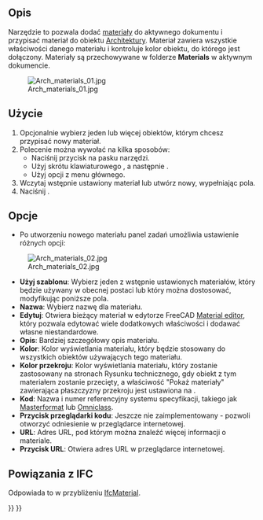 <languages/>

{{Docnav/pl
|
|
|[[Arch_Workbench/pl|środowisko pracy Architektura]]
|IconL=
|IconR=
|IconC=Workbench_Arch.svg
}}

{{VeryImportantMessage|TO NARZĘDZIE JEST PRZESTARZAŁE<br>
Nie będzie ono dostępne w {{VersionPlus/pl|1.0}}. Zamiast tego należy użyć narzędzia [[BIM_Material/pl|Materiał BIM]].}}

{{GuiCommand/pl
|Name=Arch SetMaterial
|Name/pl=Architektura: Materiał
|MenuLocation=Architektura → Narzędzia materiałowe → Materiał
|Workbenches=[[Arch_Workbench/pl|Architektura]], [[BIM_Workbench/pl|BIM]]
|Shortcut={{KEY|M}} {{KEY|T}}
|SeeAlso=[[Arch_MultiMaterial/pl|Materiał wielowarstwowy]]
}}

<span id="Description"></span>
==Opis==

Narzędzie to pozwala dodać [[Material/pl|materiały]] do aktywnego dokumentu i przypisać materiał do obiektu [[Arch_Workbench/pl|Architektury]]. Materiał zawiera wszystkie właściwości danego materiału i kontroluje kolor obiektu, do którego jest dołączony. Materiały są przechowywane w folderze '''Materials''' w aktywnym dokumencie.

[[Image:Arch materials 01.jpg]]

<span id="Usage"></span>
==Użycie==

# Opcjonalnie wybierz jeden lub więcej obiektów, którym chcesz przypisać nowy materiał.
# Polecenie można wywołać na kilka sposobów:
#* Naciśnij przycisk {{Button|[[Image:Arch_SetMaterial.svg|16px]] '''Materiał'''}} na pasku narzędzi.
#* Użyj skrótu klawiaturowego {{KEY|M}}, a następnie {{KEY|T}}.
#* Użyj opcji {{MenuCommand|Architektura → Narzędzia materiałowe → Materiał}} z menu głównego.
# Wczytaj wstępnie ustawiony materiał lub utwórz nowy, wypełniając pola.
# Naciśnij {{Button|OK}}.

<span id="Options"></span>
==Opcje==

* Po utworzeniu nowego materiału panel zadań umożliwia ustawienie różnych opcji:

[[Image:Arch materials 02.jpg]]

<div class="mw-translate-fuzzy">
* '''Użyj szablonu''': Wybierz jeden z wstępnie ustawionych materiałów, który będzie używany w obecnej postaci lub który można dostosować, modyfikując poniższe pola.
* '''Nazwa''': Wybierz nazwę dla materiału.
* '''Edytuj''': Otwiera bieżący materiał w edytorze FreeCAD [[FEM_MaterialEditor/pl|Material editor]], który pozwala edytować wiele dodatkowych właściwości i dodawać własne niestandardowe.
* '''Opis''': Bardziej szczegółowy opis materiału.
* '''Kolor''': Kolor wyświetlania materiału, który będzie stosowany do wszystkich obiektów używających tego materiału.
* '''Kolor przekroju''': Kolor wyświetlania materiału, który zostanie zastosowany na stronach Rysunku technicznego, gdy obiekt z tym materiałem zostanie przecięty, a właściwość "Pokaż materiały" zawierająca płaszczyzny przekroju jest ustawiona na {{True/pl}}.
* '''Kod''': Nazwa i numer referencyjny systemu specyfikacji, takiego jak [https://en.wikipedia.org/wiki/MasterFormat Masterformat] lub [http://www.omniclass.org/ Omniclass].
* '''Przycisk przeglądarki kodu''': Jeszcze nie zaimplementowany - pozwoli otworzyć odniesienie w przeglądarce internetowej.
* '''URL''': Adres URL, pod którym można znaleźć więcej informacji o materiale.
* '''Przycisk URL''': Otwiera adres URL w przeglądarce internetowej.
</div>

<span id="Relation_to_IFC"></span>
==Powiązania z IFC==

Odpowiada to w przybliżeniu [https://standards.buildingsmart.org/IFC/DEV/IFC4_2/FINAL/HTML/link/ifcmaterial.htm IfcMaterial].


{{Docnav/pl
|
|
|[[Arch_Workbench/pl|środowisko pracy Architektura]]
|IconL=
|IconR=
|IconC=Workbench_Arch.svg
}}

{{BIM_Tools_navi{{#translation:}}}}
{{Userdocnavi{{#translation:}}}}